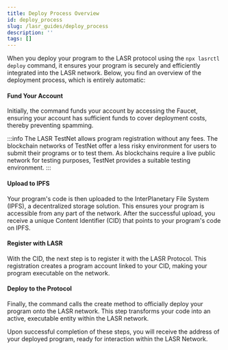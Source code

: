 ```yaml
---
title: Deploy Process Overview
id: deploy_process
slug: /lasr_guides/deploy_process
description: ''
tags: []
---
```



When you deploy your program to the LASR protocol using the `npx lasrctl deploy` command, it ensures your program is securely and efficiently integrated into the LASR network. Below, you find an overview of the deployment process, which is entirely automatic:

<Steps showNumbers={false}>

#### Fund Your Account

Initially, the command funds your account by accessing the Faucet, ensuring your account has sufficient funds to cover deployment costs, thereby preventing spamming. 

:::info
  The LASR TestNet allows program registration without any fees. The blockchain networks of TestNet offer a less risky environment for users to submit their programs or to test them. As blockchains require a live public network for testing purposes, TestNet provides a suitable testing environment.
:::

#### Upload to IPFS

Your program's code is then uploaded to the InterPlanetary File System (IPFS), a decentralized storage solution. This ensures your program is accessible from any part of the network. After the successful upload, you receive a unique Content Identifier (CID) that points to your program's code on IPFS.

#### Register with LASR

With the CID, the next step is to register it with the LASR Protocol. This registration creates a program account linked to your CID, making your program executable on the network.

#### Deploy to the Protocol

Finally, the command calls the create method to officially deploy your program onto the LASR network. This step transforms your code into an active, executable entity within the LASR network.

</Steps>

Upon successful completion of these steps, you will receive the address of your deployed program, ready for interaction within the LASR Network.